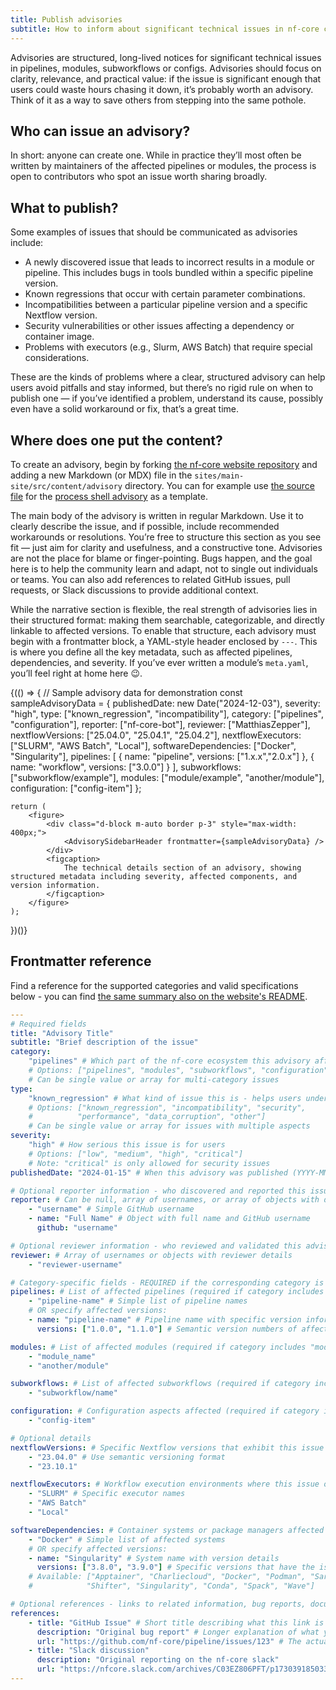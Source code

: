 ```yaml
---
title: Publish advisories
subtitle: How to inform about significant technical issues in nf-core components
---
```



Advisories are structured, long-lived notices for significant technical issues in pipelines, modules, subworkflows or configs. Advisories should focus on clarity, relevance, and practical value: if the issue is significant enough that users could waste hours chasing it down, it’s probably worth an advisory. Think of it as a way to save others from stepping into the same pothole.

## Who can issue an advisory?

In short: anyone can create one. While in practice they’ll most often be written by maintainers of the affected pipelines or modules, the process is open to contributors who spot an issue worth sharing broadly.

## What to publish?

Some examples of issues that should be communicated as advisories include:

- A newly discovered issue that leads to incorrect results in a module or pipeline. This includes bugs in tools bundled within a specific pipeline version.
- Known regressions that occur with certain parameter combinations.
- Incompatibilities between a particular pipeline version and a specific Nextflow version.
- Security vulnerabilities or other issues affecting a dependency or container image.
- Problems with executors (e.g., Slurm, AWS Batch) that require special considerations.

These are the kinds of problems where a clear, structured advisory can help users avoid pitfalls and stay informed, but there’s no rigid rule on when to publish one — if you’ve identified a problem, understand its cause, possibly even have a solid workaround or fix, that’s a great time.

## Where does one put the content?

To create an advisory, begin by forking [the nf-core website repository](https://github.com/nf-core/website) and adding a new Markdown (or MDX) file in the `sites/main-site/src/content/advisory` directory. You can for example use [the source file](https://github.com/nf-core/website/blob/main/sites/main-site/src/content/advisories/process-shell-configuration.md) for the [process shell advisory](https://nf-co.re/advisories/process-shell-configuration) as a template.

The main body of the advisory is written in regular Markdown. Use it to clearly describe the issue, and if possible, include recommended workarounds or resolutions. You’re free to structure this section as you see fit — just aim for clarity and usefulness, and a constructive tone. Advisories are not the place for blame or finger-pointing. Bugs happen, and the goal here is to help the community learn and adapt, not to single out individuals or teams. You can also add references to related GitHub issues, pull requests, or Slack discussions to provide additional context.

While the narrative section is flexible, the real strength of advisories lies in their structured format: making them searchable, categorizable, and directly linkable to affected versions. To enable that structure, each advisory must begin with a frontmatter block, a YAML-style header enclosed by `---`. This is where you define all the key metadata, such as affected pipelines, dependencies, and severity. If you’ve ever written a module’s `meta.yaml`, you’ll feel right at home here 😉.

{(() => {
// Sample advisory data for demonstration
const sampleAdvisoryData = {
publishedDate: new Date("2024-12-03"),
severity: "high",
type: ["known_regression", "incompatibility"],
category: ["pipelines", "configuration"],
reporter: ["nf-core-bot"],
reviewer: ["MatthiasZepper"],
nextflowVersions: ["25.04.0", "25.04.1", "25.04.2"],
nextflowExecutors: ["SLURM", "AWS Batch", "Local"],
softwareDependencies: ["Docker", "Singularity"],
pipelines: [
{ name: "pipeline", versions: ["1.x.x","2.0.x"] },
{ name: "workflow", versions: ["3.0.0"] }
],
subworkflows: ["subworkflow/example"],
modules: ["module/example", "another/module"],
configuration: ["config-item"]
};

    return (
        <figure>
            <div class="d-block m-auto border p-3" style="max-width: 400px;">
                <AdvisorySidebarHeader frontmatter={sampleAdvisoryData} />
            </div>
            <figcaption>
                The technical details section of an advisory, showing structured metadata including severity, affected components, and version information.
            </figcaption>
        </figure>
    );

})()}

## Frontmatter reference

Find a reference for the supported categories and valid specifications below - you can find [the same summary also on the website's README](https://github.com/nf-core/website?tab=readme-ov-file#adding-an-advisory).

```yaml
---
# Required fields
title: "Advisory Title"
subtitle: "Brief description of the issue"
category:
    "pipelines" # Which part of the nf-core ecosystem this advisory affects
    # Options: ["pipelines", "modules", "subworkflows", "configuration"]
    # Can be single value or array for multi-category issues
type:
    "known_regression" # What kind of issue this is - helps users understand impact
    # Options: ["known_regression", "incompatibility", "security",
    #          "performance", "data_corruption", "other"]
    # Can be single value or array for issues with multiple aspects
severity:
    "high" # How serious this issue is for users
    # Options: ["low", "medium", "high", "critical"]
    # Note: "critical" is only allowed for security issues
publishedDate: "2024-01-15" # When this advisory was published (YYYY-MM-DD format)

# Optional reporter information - who discovered and reported this issue
reporter: # Can be null, array of usernames, or array of objects with details
    - "username" # Simple GitHub username
    - name: "Full Name" # Object with full name and GitHub username
      github: "username"

# Optional reviewer information - who reviewed and validated this advisory
reviewer: # Array of usernames or objects with reviewer details
    - "reviewer-username"

# Category-specific fields - REQUIRED if the corresponding category is specified above
pipelines: # List of affected pipelines (required if category includes "pipelines")
    - "pipeline-name" # Simple list of pipeline names
    # OR specify affected versions:
    - name: "pipeline-name" # Pipeline name with specific version information
      versions: ["1.0.0", "1.1.0"] # Semantic version numbers of affected releases

modules: # List of affected modules (required if category includes "modules")
    - "module_name"
    - "another/module"

subworkflows: # List of affected subworkflows (required if category includes "subworkflows")
    - "subworkflow/name"

configuration: # Configuration aspects affected (required if category includes "configuration")
    - "config-item"

# Optional details
nextflowVersions: # Specific Nextflow versions that exhibit this issue
    - "23.04.0" # Use semantic versioning format
    - "23.10.1"

nextflowExecutors: # Workflow execution environments where this issue occurs
    - "SLURM" # Specific executor names
    - "AWS Batch"
    - "Local"

softwareDependencies: # Container systems or package managers affected by this issue
    - "Docker" # Simple list of affected systems
    # OR specify affected versions:
    - name: "Singularity" # System name with version details
      versions: ["3.8.0", "3.9.0"] # Specific versions that have the issue
    # Available: ["Apptainer", "Charliecloud", "Docker", "Podman", "Sarus",
    #            "Shifter", "Singularity", "Conda", "Spack", "Wave"]

# Optional references - links to related information, bug reports, documentation
references:
    - title: "GitHub Issue" # Short title describing what this link is
      description: "Original bug report" # Longer explanation of what you'll find at this link
      url: "https://github.com/nf-core/pipeline/issues/123" # The actual URL
    - title: "Slack discussion"
      description: "Original reporting on the nf-core slack"
      url: "https://nfcore.slack.com/archives/C03EZ806PFT/p1730391850337429"
---
```
